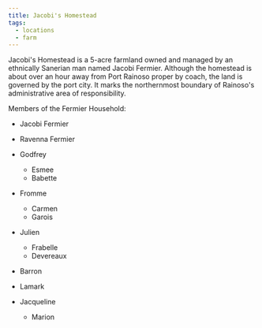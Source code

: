 ```yaml
---
title: Jacobi's Homestead
tags:
  - locations
  - farm
---
```



Jacobi's Homestead is a 5-acre farmland owned and managed by an ethnically Sanerian man named Jacobi Fermier. Although the homestead is about over an hour away from Port Rainoso proper by coach, the land is governed by the port city. It marks the northernmost boundary of Rainoso's administrative area of responsibility.

Members of the Fermier Household:

*   Jacobi Fermier
*   Ravenna Fermier
*   Godfrey
    *   Esmee
    *   Babette  
        

*   Fromme
    *   Carmen
    *   Garois  
        
*   Julien
    *   Frabelle
    *   Devereaux  
        
*   Barron
*   Lamark
*   Jacqueline
    *   Marion
